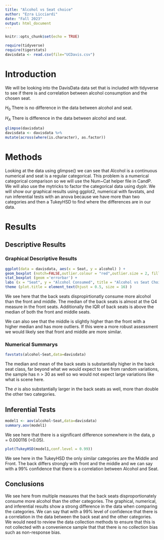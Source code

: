 ```yaml
---
title: "Alcohol vs Seat choice"
author: "Ezra Licciardi"
date: "Fall 2023"
output: html_document
---
```


```r
knitr::opts_chunk$set(echo = TRUE)
```

```r
require(tidyverse)
require(tigerstats)
davisdata <- read.csv(file="UCDavis.csv")
```
# Introduction

We will be looking into the DavisData data set that is included with tidyverse to see if there is and correlation between alcohol consumption and the chosen seat.  

$H_0$ There is no difference in the data between alcohol and seat.

$H_A$ There is difference in the data between alcohol and seat.

```r
glimpse(davisdata)
davisdata <- davisdata %>%
mutate(across(where(is.character), as.factor))
```

# Methods

Looking at the data using glimpse() we can see that Alcohol is a continuous numerical and seat is a regular categorical. This problem is a numerical categorical comparison so we will use the Num~Cat helper file in CandP. We will also use the mytricks to factor the categorical data using dyplr. We will show our graphical results using ggplot2, numerical with favstats, and run inferential tests with an anova because we have more than two categories and then a TukeyHSD to find where the differences are in our data.

# Results

## Descriptive Results

### Graphical Descriptive Results

``` r
ggplot(data = davisdata, aes(x = Seat, y = alcohol) ) +
geom_boxplot (notch=FALSE,outlier.colour = "red",outlier.size = 2, fill = "darkgray") +
stat_boxplot (geom ='errorbar') +
labs (x = "Seat", y = "Alcohol Consumed", title = "Alcohol vs Seat Choice") +
theme (plot.title = element_text(hjust = 0.5, size = 16) )
```

We see here that the back seats dispropirtionatly consume more alcohol than the front and middle. The median of the back seats is almost at the Q4 measure in the front seats. Additionally the IQR of back seats is above the median of both the front and middle seats.

We can also see that the middle is slightly higher than the front with a higher median and has more outliers. If this were a more robust assessment we would likely see that front and middle are more similar.


### Numerical Summarys 

``` r
favstats(alcohol~Seat,data=davisdata)
```

The median and mean of the back seats is substantially higher in the back seat class, far beyond what we would expect to see from random variations, the sample has n > 30 as well so wo would not expect large variations like what is scene here.

The $\sigma$ is also substantially larger in the back seats as well, more than double the other two categories.

## Inferential Tests

``` r
model1 <- aov(alcohol~Seat,data=davisdata)
summary.aov(model1)
```

We see here that there is a significant difference somewhere in the data, p = 0.000116 (<0.05).

```r
plot(TukeyHSD(model1,conf.level = 0.99))
```

We see here in the TukeyHSD the only similar categories are the Middle and Front. The back differs strongly with front and the middle and we can say with a 99% confidence that there is a correlation between Alcohol and Seat.

## Conclusions

We see here from multiple measures that the back seats disproportionately consume more alcohol than the other categories. The graphical, numerical, and inferential results show a strong difference in the data when comparing the categories. We can say that with a 99% level of confidence that there is a correlation in the data between the back seat and the other categories. We would need to review the data collection methods to ensure that this is not collected with a convenience sample that that there is no collection bias such as non-response bias. 

